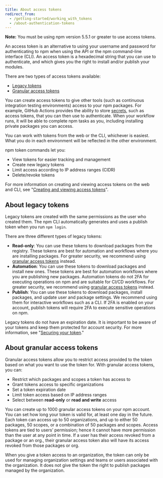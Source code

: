 ```yaml
---
title: About access tokens
redirect_from:
  - /getting-started/working_with_tokens
  - /about-authentication-tokens
---
```


<Note>

**Note:** You must be using npm version 5.5.1 or greater to use access tokens.

</Note>

An access token is an alternative to using your username and password for authenticating to npm when using the API or the npm command-line interface (CLI).  An access token is a hexadecimal string that you can use to authenticate, and which gives you the right to install and/or publish your modules.

There are two types of access tokens available:

* [Legacy tokens](#about-legacy-tokens)
* [Granular access tokens](#about-granular-access-tokens)

You can create access tokens to give other tools (such as continuous integration testing environments) access to your npm packages. For example, GitHub Actions provides the ability to store [secrets](https://docs.github.com/en/actions/configuring-and-managing-workflows/creating-and-storing-encrypted-secrets), such as access tokens, that you can then use to authenticate.  When your workflow runs, it will be able to complete npm tasks as you, including installing private packages you can access.

You can work with tokens from the web or the CLI, whichever is easiest. What you do in each environment will be reflected in the other environment.

npm token commands let you:

* View tokens for easier tracking and management
* Create new legacy tokens
* Limit access according to IP address ranges (CIDR)
* Delete/revoke tokens

For more information on creating and viewing access tokens on the web and CLI, see "[Creating and viewing access tokens][create-token]".

## About legacy tokens

Legacy tokens are created with the same permissions as the user who created them. The npm CLI automatically generates and uses a publish token when you run `npm login`.

There are three different types of legacy tokens:


* **Read-only**: You can use these tokens to download packages from the registry. These tokens are best for automation and workflows where you are installing packages. For greater security, we recommend using [granular access tokens](#about-granular-access-tokens) instead.
* **Automation**: You can use these tokens to download packages and install new ones. These tokens are best for automation workflows where you are publishing new packages. Automation tokens do not 2FA for executing operations on npm and are suitable for CI/CD workflows. For greater security, we recommend using [granular access tokens](#about-granular-access-tokens) instead.
* **Publish**: You can use these tokens to download packages, install packages, and update user and package settings. We recommend using them for interactive workflows such as a CLI. If 2FA is enabled on your account, publish tokens will require 2FA to execute sensitive operations on npm.

Legacy tokens do not have an expiration date. It is important to be aware of your tokens and keep them protected for account security. For more information, see "[Securing your token][secure-token]."

## About granular access tokens

Granular access tokens allow you to restrict access provided to the token based on what you want to use the token for. With granular access tokens, you can:

* Restrict which packages and scopes a token has access to
* Grant tokens access to specific organizations
* Set a token expiration date
* Limit token access based on IP address ranges
* Select between **read-only** or **read and write** access

You can create up to 1000 granular access tokens on your npm account. You can set how long your token is valid for, at least one day in the future. Each token can access up to 50 organizations, and up to either 50 packages, 50 scopes, or a combination of 50 packages and scopes. Access tokens are tied to users’ permission; hence it cannot have more permission than the user at any point in time. If a user has their access revoked from a package or an org., their granular access token also will have its access revoked from those packages or org.

When you give a token access to an organization, the token can only be used for managing organization settings and teams or users associated with the organization. It does not give the token the right to publish packages managed by the organization.

[create-token]: creating-and-viewing-access-tokens
[secure-token]: using-private-packages-in-a-ci-cd-workflow#securing-your-token
